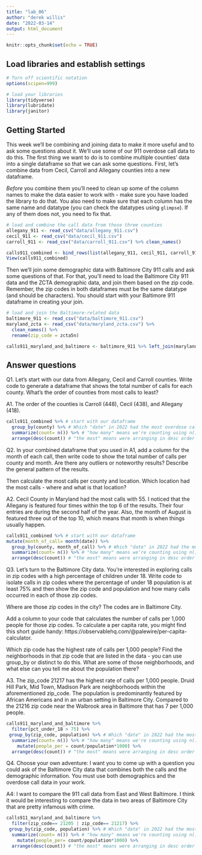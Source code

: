 ```yaml
---
title: "lab_06"
author: "derek willis"
date: "2022-03-14"
output: html_document
---
```


```r
knitr::opts_chunk$set(echo = TRUE)
```

## Load libraries and establish settings

```r
# Turn off scientific notation
options(scipen=999)

# load your libraries
library(tidyverse)
library(lubridate)
library(janitor)

```

## Getting Started

This week we'll be combining and joining data to make it more useful and to ask some questions about it. We'll use some of our 911 overdose call data to do this. The first thing we want to do is to combine multiple counties' data into a single dataframe so that we can ask some questions. First, let's combine data from Cecil, Carroll and Allegany counties into a new dataframe.

*Before* you combine them you'll need to clean up some of the column names to make the data easier to work with - make sure you have loaded the library to do that. You also need to make sure that each column has the same name and datatype (you can check the datatypes using `glimpse`). If any of them does not, you need to fix that.

```r
# load and combine the call data from those three counties
allegany_911 <- read_csv("data/allegany_911.csv")
cecil_911 <- read_csv("data/cecil_911.csv")
carroll_911 <- read_csv("data/carroll_911.csv") %>% clean_names()

calls911_combined <- bind_rows(list(allegany_911, cecil_911, carroll_911))
View(calls911_combined)
```

Then we'll join some demographic data with Baltimore City 911 calls and ask some questions of that. For that, you'll need to load the Baltimore City 911 data and the ZCTA demographic data, and join them based on the zip code. Remember, the zip codes in both dataframes must be the same datatype (and should be characters). You should start with your Baltimore 911 dataframe in creating your join. 

```r
# load and join the Baltimore-related data
baltimore_911 <- read_csv("data/baltimore_911.csv")
maryland_zcta <- read_csv("data/maryland_zcta.csv") %>% 
  clean_names() %>% 
  rename(zip_code = zcta5n)

calls911_maryland_and_baltimore <- baltimore_911 %>% left_join(maryland_zcta, by="zip_code")
```

## Answer questions

Q1. Let's start with our data from Allegany, Cecil and Carroll counties. Write code to generate a dataframe that shows the total number of calls for each county. What's the order of counties from most calls to least?

A1. The order of the counties is Carroll (448), Cecil (438), and Allegany (418).

```r
calls911_combined %>% # start with our dataframe
  group_by(county) %>% # Which "date" in 2022 had the most overdose calls? group by our date column, and if you group_by, you also use summarize. "each date"
  summarize(count= n()) %>% # "how many" means we're counting using n()
  arrange(desc(count)) # "the most" means were arranging in desc order by what we count
```

Q2. In your combined dataframe that you used in A1, add a column for the month of each call, then write code to show the total number of calls per county and month. Are there any outliers or noteworthy results? Describe the general pattern of the results. 

Then calculate the most calls per county and location. Which location had the most calls - where and what is that location?

A2. Cecil County in Maryland had the most calls with 55. I noticed that the Allegany is featured four times within the top 6 of the results. Their four entries are during the second half of the year. Also, the month of August is featured three out of the top 10, which means that month is when things usually happen.

```r
calls911_combined %>% # start with our dataframe
mutate(month_of_call= month(date)) %>% 
  group_by(county, month_of_call) %>% # Which "date" in 2022 had the most overdose calls? group by our date column, and if you group_by
  summarize(count= n()) %>% # "how many" means we're counting using n()
  arrange(desc(count)) # "the most" means were arranging in desc order by what we count
```

Q3. Let's turn to the Baltimore City data. You're interested in exploring calls in zip codes with a high percentage of children under 18. Write code to isolate calls in zip codes where the percentage of under 18 population is at least 75% and then show the zip code and population and how many calls occurred in each of those zip codes. 

Where are those zip codes in the city? The codes are in Baltimore City. 

Add a column to your code that calculates the number of calls per 1,000 people for those zip codes. To calculate a per capita rate, you might find this short guide handy: https://observablehq.com/@palewire/per-capita-calculator.

Which zip code has the highest rate of calls per 1,000 people? Find the neighborhoods in that zip code that are listed in the data - you can use group_by or distinct to do this. What are some of those neighborhoods, and what else can you tell me about the population there?

A3. The zip_code 21217 has the highest rate of calls per 1,000 people. Druid Hill Park, Mid Town, Madison Park are neighborhoods within the aforementioned zip_code. The population is predominantly featured by African Americans and in an urban setting in Baltimore City. Compared to the 21216 zip code near the Walbrook area in Baltimore that has 7 per 1,000 people.

```r
calls911_maryland_and_baltimore %>% 
  filter(pct_under_18 > 75) %>% 
 group_by(zip_code, population) %>% # Which "date" in 2022 had the most overdose calls? group by our date column, and if you group_by
  summarize(count= n()) %>% # "how many" means we're counting using n()
    mutate(people_per = count/population*1000) %>%
  arrange(desc(count)) # "the most" means were arranging in desc order by what we count
```

Q4. Choose your own adventure: I want you to come up with a question you could ask of the Baltimore City data that combines both the calls and the demographic information. You must use both demographics and the overdose call data in your work.

A4: I want to compare the 911 call data from East and West Baltimore. I think it would be interesting to compare the data in two areas of Baltimore City that are pretty infamous with crime. 

```r
calls911_maryland_and_baltimore %>% 
  filter(zip_code== 21205 | zip_code== 21217) %>% 
 group_by(zip_code, population) %>% # Which "date" in 2022 had the most overdose calls? group by our date column, and if you group_by
  summarize(count= n()) %>% # "how many" means we're counting using n()
    mutate(people_per= count/population*1000) %>% 
  arrange(desc(count)) # "the most" means were arranging in desc order by what we count
```
